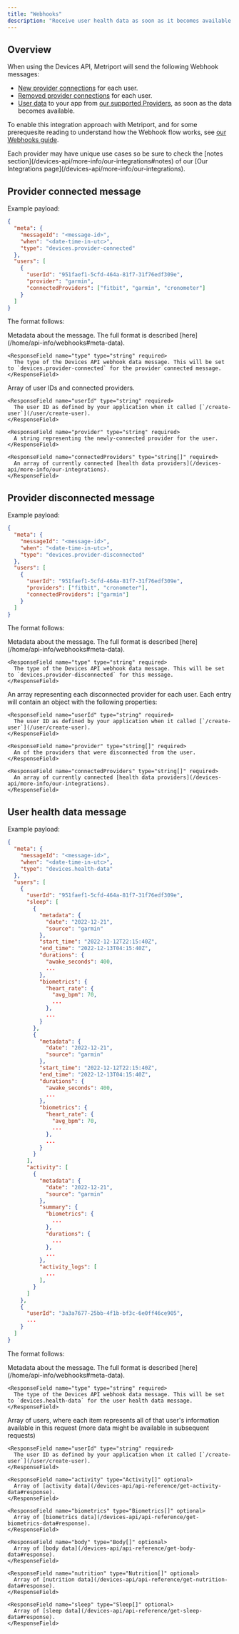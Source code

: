 ```yaml
---
title: "Webhooks"
description: "Receive user health data as soon as it becomes available."
---
```


## Overview

When using the Devices API, Metriport will send the following Webhook messages:

- [New provider connections](#provider-connected-message) for each user.
- [Removed provider connections](#provider-disconnected-message) for each user.
- [User data](#user-health-data-message) to your app from [our supported Providers](/devices-api/more-info/our-integrations), as soon as the data becomes available.

To enable this integration approach with Metriport, and for some prerequesite reading to understand
how the Webhook flow works, see [our Webhooks guide](/home/api-info/webhooks).

<Info>
  Each provider may have unique use cases so be sure to check the [notes
  section](/devices-api/more-info/our-integrations#notes) of our [Our Integrations
  page](/devices-api/more-info/our-integrations).
</Info>

## Provider connected message

Example payload:

```json
{
  "meta": {
    "messageId": "<message-id>",
    "when": "<date-time-in-utc>",
    "type": "devices.provider-connected"
  },
  "users": [
    {
      "userId": "951faef1-5cfd-464a-81f7-31f76edf309e",
      "provider": "garmin",
      "connectedProviders": ["fitbit", "garmin", "cronometer"]
    }
  ]
}
```

The format follows:

<ResponseField name="meta" required>
  Metadata about the message. The full format is described [here](/home/api-info/webhooks#meta-data).

  <Expandable title="meta type property details">

    <ResponseField name="type" type="string" required>
      The type of the Devices API webhook data message. This will be set to `devices.provider-connected` for the provider connected message.
    </ResponseField>

  </Expandable>

</ResponseField>

<ResponseField name="users" type="object[]" required>
  Array of user IDs and connected providers.
  
  <Expandable title="users properties">

    <ResponseField name="userId" type="string" required>
      The user ID as defined by your application when it called [`/create-user`](/user/create-user).
    </ResponseField>

    <ResponseField name="provider" type="string" required>
      A string representing the newly-connected provider for the user.
    </ResponseField>

    <ResponseField name="connectedProviders" type="string[]" required>
      An array of currently connected [health data providers](/devices-api/more-info/our-integrations).
    </ResponseField>

  </Expandable>
</ResponseField>

## Provider disconnected message

Example payload:

```json
{
  "meta": {
    "messageId": "<message-id>",
    "when": "<date-time-in-utc>",
    "type": "devices.provider-disconnected"
  },
  "users": [
    {
      "userId": "951faef1-5cfd-464a-81f7-31f76edf309e",
      "providers": ["fitbit", "cronometer"],
      "connectedProviders": ["garmin"]
    }
  ]
}
```

The format follows:

<ResponseField name="meta" required>
  Metadata about the message. The full format is described [here](/home/api-info/webhooks#meta-data).

  <Expandable title="meta type property details">

    <ResponseField name="type" type="string" required>
      The type of the Devices API webhook data message. This will be set to `devices.provider-disconnected` for this message.
    </ResponseField>

  </Expandable>

</ResponseField>

<ResponseField name="users" type="object[]" required>
  An array representing each disconnected provider for each user.
  
  <Expandable title="users properties">
    Each entry will contain an object with the following properties:

    <ResponseField name="userId" type="string" required>
      The user ID as defined by your application when it called [`/create-user`](/user/create-user).
    </ResponseField>

    <ResponseField name="provider" type="string[]" required>
      An of the providers that were disconnected from the user.
    </ResponseField>

    <ResponseField name="connectedProviders" type="string[]" required>
      An array of currently connected [health data providers](/devices-api/more-info/our-integrations).
    </ResponseField>

  </Expandable>
</ResponseField>

## User health data message

Example payload:

```json
{
  "meta": {
    "messageId": "<message-id>",
    "when": "<date-time-in-utc>",
    "type": "devices.health-data"
  },
  "users": [
    {
      "userId": "951faef1-5cfd-464a-81f7-31f76edf309e",
      "sleep": [
        {
          "metadata": {
            "date": "2022-12-21",
            "source": "garmin"
          },
          "start_time": "2022-12-12T22:15:40Z",
          "end_time": "2022-12-13T04:15:40Z",
          "durations": {
            "awake_seconds": 400,
            ...
          },
          "biometrics": {
            "heart_rate": {
              "avg_bpm": 70,
              ...
            },
            ...
          }
        },
        {
          "metadata": {
            "date": "2022-12-21",
            "source": "garmin"
          },
          "start_time": "2022-12-12T22:15:40Z",
          "end_time": "2022-12-13T04:15:40Z",
          "durations": {
            "awake_seconds": 400,
            ...
          },
          "biometrics": {
            "heart_rate": {
              "avg_bpm": 70,
              ...
            },
            ...
          }
        }
      ],
      "activity": [
        {
          "metadata": {
            "date": "2022-12-21",
            "source": "garmin"
          },
          "summary": {
            "biometrics": {
              ...
            },
            "durations": {
              ...
            },
            ...
          },
          "activity_logs": [
            ...
          ],
        }
      ]
    },
    {
      "userId": "3a3a7677-25bb-4f1b-bf3c-6e0ff46ce905",
      ...
    }
  ]
}
```

The format follows:

<ResponseField name="meta" required>
  Metadata about the message. The full format is described [here](/home/api-info/webhooks#meta-data).

  <Expandable title="meta type property details">

    <ResponseField name="type" type="string" required>
      The type of the Devices API webhook data message. This will be set to `devices.health-data` for the user health data message.
    </ResponseField>

  </Expandable>

</ResponseField>

<ResponseField name="users" required>
  Array of users, where each item represents all of that user's information available in this request (more data might be available in subsequent requests)
  
  <Expandable title="users properties">

    <ResponseField name="userId" type="string" required>
      The user ID as defined by your application when it called [`/create-user`](/user/create-user).
    </ResponseField>

    <ResponseField name="activity" type="Activity[]" optional>
      Array of [activity data](/devices-api/api-reference/get-activity-data#response).
    </ResponseField>

    <ResponseField name="biometrics" type="Biometrics[]" optional>
      Array of [biometrics data](/devices-api/api-reference/get-biometrics-data#response).
    </ResponseField>

    <ResponseField name="body" type="Body[]" optional>
      Array of [body data](/devices-api/api-reference/get-body-data#response).
    </ResponseField>

    <ResponseField name="nutrition" type="Nutrition[]" optional>
      Array of [nutrition data](/devices-api/api-reference/get-nutrition-data#response).
    </ResponseField>

    <ResponseField name="sleep" type="Sleep[]" optional>
      Array of [sleep data](/devices-api/api-reference/get-sleep-data#response).
    </ResponseField>

  </Expandable>
</ResponseField>
